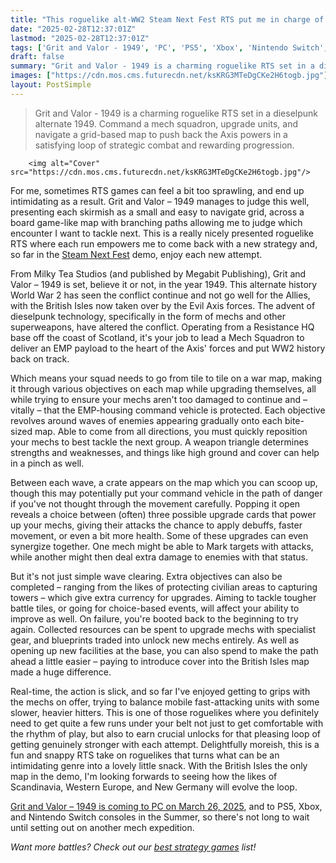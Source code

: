 ```yaml
---
title: "This roguelike alt-WW2 Steam Next Fest RTS put me in charge of a dieselpunk mech squad, and is wonderfully snack-sized"
date: "2025-02-28T12:37:01Z"
lastmod: "2025-02-28T12:37:01Z"
tags: ['Grit and Valor - 1949', 'PC', 'PS5', 'Xbox', 'Nintendo Switch', 'RTS', 'Roguelike', 'Mech', 'Dieselpunk', 'Strategy']
draft: false
summary: "Grit and Valor - 1949 is a charming roguelike RTS set in a dieselpunk alternate 1949.  Command a mech squadron, upgrade units, and navigate a grid-based map to push back the Axis powers in a satisfying loop of strategic combat and rewarding progression."
images: ["https://cdn.mos.cms.futurecdn.net/ksKRG3MTeDgCKe2H6togb.jpg"]
layout: PostSimple
---
```

> Grit and Valor - 1949 is a charming roguelike RTS set in a dieselpunk alternate 1949.  Command a mech squadron, upgrade units, and navigate a grid-based map to push back the Axis powers in a satisfying loop of strategic combat and rewarding progression.


        <img alt="Cover" src="https://cdn.mos.cms.futurecdn.net/ksKRG3MTeDgCKe2H6togb.jpg"/>
        
For me, sometimes RTS games can feel a bit too sprawling, and end up intimidating as a result. Grit and Valor – 1949 manages to judge this well, presenting each skirmish as a small and easy to navigate grid, across a board game-like map with branching paths allowing me to judge which encounter I want to tackle next. This is a really nicely presented roguelike RTS where each run empowers me to come back with a new strategy and, so far in the [Steam Next Fest](https://www.gamesradar.com/games/steam-next-fest-guide/) demo, enjoy each new attempt.

From Milky Tea Studios (and published by Megabit Publishing), Grit and Valor – 1949 is set, believe it or not, in the year 1949. This alternate history World War 2 has seen the conflict continue and not go well for the Allies, with the British Isles now taken over by the Evil Axis forces. The advent of dieselpunk technology, specifically in the form of mechs and other superweapons, have altered the conflict. Operating from a Resistance HQ base off the coast of Scotland, it's your job to lead a Mech Squadron to deliver an EMP payload to the heart of the Axis' forces and put WW2 history back on track.



Which means your squad needs to go from tile to tile on a war map, making it through various objectives on each map while upgrading themselves, all while trying to ensure your mechs aren't too damaged to continue and – vitally – that the EMP-housing command vehicle is protected. Each objective revolves around waves of enemies appearing gradually onto each bite-sized map. Able to come from all directions, you must quickly reposition your mechs to best tackle the next group. A weapon triangle determines strengths and weaknesses, and things like high ground and cover can help in a pinch as well.

Between each wave, a crate appears on the map which you can scoop up, though this may potentially put your command vehicle in the path of danger if you've not thought through the movement carefully. Popping it open reveals a choice between (often) three possible upgrade cards that power up your mechs, giving their attacks the chance to apply debuffs, faster movement, or even a bit more health. Some of these upgrades can even synergize together. One mech might be able to Mark targets with attacks, while another might then deal extra damage to enemies with that status.



But it's not just simple wave clearing. Extra objectives can also be completed – ranging from the likes of protecting civilian areas to capturing towers – which give extra currency for upgrades. Aiming to tackle tougher battle tiles, or going for choice-based events, will affect your ability to improve as well. On failure, you're booted back to the beginning to try again. Collected resources can be spent to upgrade mechs with specialist gear, and blueprints traded into unlock new mechs entirely. As well as opening up new facilities at the base, you can also spend to make the path ahead a little easier – paying to introduce cover into the British Isles map made a huge difference.

Real-time, the action is slick, and so far I've enjoyed getting to grips with the mechs on offer, trying to balance mobile fast-attacking units with some slower, heavier hitters. This is one of those roguelikes where you definitely need to get quite a few runs under your belt not just to get comfortable with the rhythm of play, but also to earn crucial unlocks for that pleasing loop of getting genuinely stronger with each attempt. Delightfully moreish, this is a fun and snappy RTS take on roguelikes that turns what can be an intimidating genre into a lovely little snack. With the British Isles the only map in the demo, I'm looking forwards to seeing how the likes of Scandinavia, Western Europe, and New Germany will evolve the loop.

[Grit and Valor – 1949 is coming to PC on March 26, 2025](https://store.steampowered.com/app/1911860/Grit_and_Valor__1949/), and to PS5, Xbox, and Nintendo Switch consoles in the Summer, so there's not long to wait until setting out on another mech expedition.

*Want more battles? Check out our *[<em>best strategy games</em>](https://www.gamesradar.com/best-strategy-games/)* list!*
        